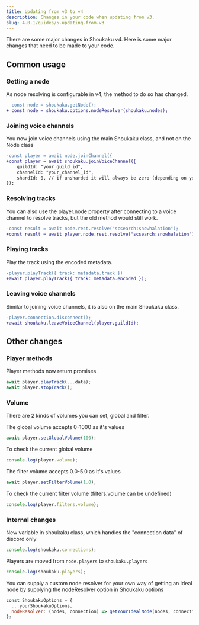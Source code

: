```yaml
---
title: Updating from v3 to v4
description: Changes in your code when updating from v3.
slug: 4.0.1/guides/5-updating-from-v3
---
```


There are some major changes in Shoukaku v4. Here is some major changes that need to be made to your code.

## Common usage

### Getting a node

As node resolving is configurable in v4, the method to do so has changed.

```diff
- const node = shoukaku.getNode();
+ const node = shoukaku.options.nodeResolver(shoukaku.nodes);
```

### Joining voice channels

You now join voice channels using the main Shoukaku class, and not on the Node class

```diff
-const player = await node.joinChannel({
+const player = await shoukaku.joinVoiceChannel({
    guildId: "your_guild_id",
    channelId: "your_channel_id",
    shardId: 0, // if unsharded it will always be zero (depending on your library implementation)
});
```

### Resolving tracks

You can also use the player.node property after connecting to a voice channel to resolve tracks, but the old method would still work.

```diff
-const result = await node.rest.resolve("scsearch:snowhalation");
+const result = await player.node.rest.resolve("scsearch:snowhalation");
```

### Playing tracks

Play the track using the encoded metadata.

```diff
-player.playTrack({ track: metadata.track })
+await player.playTrack({ track: metadata.encoded });
```

### Leaving voice channels

Similar to joining voice channels, it is also on the main Shoukaku class.

```diff
-player.connection.disconnect();
+await shoukaku.leaveVoiceChannel(player.guildId);
```

## Other changes

### Player methods

Player methods now return promises.

```js
await player.playTrack(...data);
await player.stopTrack();
```

### Volume

There are 2 kinds of volumes you can set, global and filter.

The global volume accepts 0-1000 as it's values

```js
await player.setGlobalVolume(100);
```

To check the current global volume

```js
console.log(player.volume);
```

The filter volume accepts 0.0-5.0 as it's values

```js
await player.setFilterVolume(1.0);
```

To check the current filter volume (filters.volume can be undefined)

```js
console.log(player.filters.volume);
```

### Internal changes

New variable in shoukaku class, which handles the "connection data" of discord only

```js
console.log(shoukaku.connections);
```

Players are moved from `node.players` to `shoukaku.players`

```js
console.log(shoukaku.players);
```

You can supply a custom node resolver for your own way of getting an ideal node by supplying the nodeResolver option in Shoukaku options

```js
const ShoukakuOptions = {
  ...yourShoukakuOptions,
  nodeResolver: (nodes, connection) => getYourIdealNode(nodes, connection),
};
```
